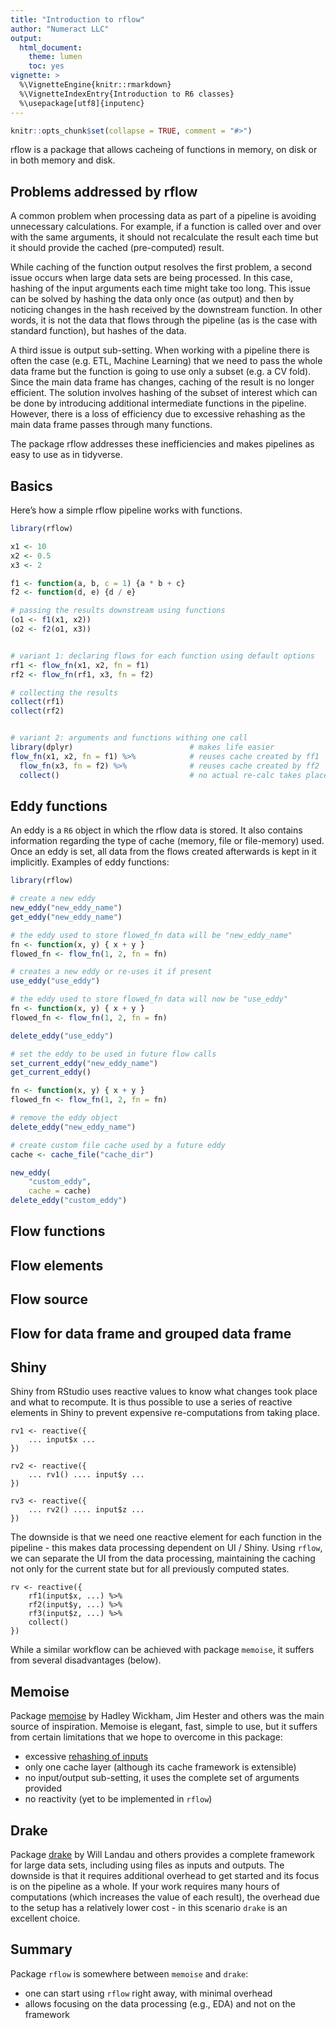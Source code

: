 ```yaml
---
title: "Introduction to rflow"
author: "Numeract LLC"
output:
  html_document:
    theme: lumen
    toc: yes
vignette: >
  %\VignetteEngine{knitr::rmarkdown}
  %\VignetteIndexEntry{Introduction to R6 classes}
  %\usepackage[utf8]{inputenc}
---
```


```r
knitr::opts_chunk$set(collapse = TRUE, comment = "#>")
```

rflow is a package that allows cacheing of functions in memory, on disk or in both memory and disk.

## Problems addressed by rflow
A common problem when processing data as part of a pipeline is avoiding unnecessary calculations. For example, if a function is called over and over with the same arguments, it should not recalculate the result each time but it should provide the cached (pre-computed) result.

While caching of the function output resolves the first problem, a second issue occurs when large data sets are being processed. In this case, hashing of the input arguments each time might take too long. This issue can be solved by hashing the data only once (as output) and then by noticing changes in the hash received by the downstream function. In other words, it is not the data that flows through the pipeline (as is the case with standard function), but hashes of the data.

A third issue is output sub-setting. When working with a pipeline there is often the case (e.g. ETL, Machine Learning) that we need to pass the whole data frame but the function is going to use only a subset (e.g. a CV fold). Since the main data frame has changes, caching of the result is no longer efficient. The solution involves hashing of the subset of interest which can be done by introducing additional intermediate functions in the pipeline. However, there is a loss of efficiency due to excessive rehashing as the main data frame passes through many functions.

The package rflow addresses these inefficiencies and makes pipelines as easy to use as in tidyverse.


## Basics
Here's how a simple rflow pipeline works with functions.

```r
library(rflow)

x1 <- 10
x2 <- 0.5
x3 <- 2

f1 <- function(a, b, c = 1) {a * b + c}
f2 <- function(d, e) {d / e}

# passing the results downstream using functions
(o1 <- f1(x1, x2))  
(o2 <- f2(o1, x3)) 


# variant 1: declaring flows for each function using default options
rf1 <- flow_fn(x1, x2, fn = f1)
rf2 <- flow_fn(rf1, x3, fn = f2)

# collecting the results
collect(rf1)         
collect(rf2)         


# variant 2: arguments and functions withing one call
library(dplyr)                          # makes life easier 
flow_fn(x1, x2, fn = f1) %>%            # reuses cache created by ff1
  flow_fn(x3, fn = f2) %>%              # reuses cache created by ff2
  collect()                             # no actual re-calc takes place
```

## Eddy functions

An eddy is a `R6` object in which the rflow data is stored. It also contains 
information regarding the type of cache (memory, file or file-memory) used.
Once an eddy is set, all data from the flows created afterwards is kept in it
implicitly.
Examples of eddy functions:
```r
library(rflow)

# create a new eddy
new_eddy("new_eddy_name")
get_eddy("new_eddy_name")

# the eddy used to store flowed_fn data will be "new_eddy_name"
fn <- function(x, y) { x + y }
flowed_fn <- flow_fn(1, 2, fn = fn)

# creates a new eddy or re-uses it if present
use_eddy("use_eddy")

# the eddy used to store flowed_fn data will now be "use_eddy"
fn <- function(x, y) { x + y }
flowed_fn <- flow_fn(1, 2, fn = fn)

delete_eddy("use_eddy")

# set the eddy to be used in future flow calls
set_current_eddy("new_eddy_name")
get_current_eddy()

fn <- function(x, y) { x + y }
flowed_fn <- flow_fn(1, 2, fn = fn)

# remove the eddy object
delete_eddy("new_eddy_name")

# create custom file cache used by a future eddy
cache <- cache_file("cache_dir")

new_eddy(
    "custom_eddy",
    cache = cache)
delete_eddy("custom_eddy")
```

## Flow functions

## Flow elements

## Flow source

## Flow for data frame and grouped data frame

## Shiny

Shiny from RStudio uses reactive values to know what changes took place 
and  what to recompute. It is thus possible to use a series of reactive 
elements in Shiny to prevent expensive re-computations from taking place.


```
rv1 <- reactive({ 
    ... input$x ... 
})

rv2 <- reactive({ 
    ... rv1() .... input$y ... 
})

rv3 <- reactive({ 
    ... rv2() .... input$z ... 
})
```

The downside is that we need one reactive element for each function in the 
pipeline - this makes data processing dependent on UI / Shiny. Using `rflow`, 
we can separate the UI from the data processing, maintaining the caching
not only for the current state but for all previously computed states.

```
rv <- reactive({ 
    rf1(input$x, ...) %>%
    rf2(input$y, ...) %>%
    rf3(input$z, ...) %>%
    collect()
})
```

While a similar workflow can be achieved with package `memoise`, it suffers from
several disadvantages (below).



## Memoise

Package [memoise](https://github.com/r-lib/memoise) 
by Hadley Wickham, Jim Hester and others was the main source of inspiration.
Memoise is elegant, fast, simple to use, but it suffers from certain limitations 
that we hope to overcome in this package:

- excessive [rehashing of inputs](https://github.com/r-lib/memoise/issues/31)
- only one cache layer (although its cache framework is extensible)
- no input/output sub-setting, it uses the complete set of arguments provided
- no reactivity (yet to be implemented in `rflow`)


## Drake

Package [drake](https://github.com/ropensci/drake) by Will Landau and others 
provides a complete framework for large data sets, including using
files as inputs and outputs. The downside is that it requires additional 
overhead to get started and its focus is on the pipeline as a whole. If your
work requires many hours of computations (which increases the value of each 
result), the overhead due to the setup has a relatively lower cost - in this
scenario `drake` is an excellent choice.

## Summary 

Package `rflow` is somewhere between `memoise` and `drake`:

- one can start using `rflow` right away, with minimal overhead
- allows focusing on the data processing (e.g., EDA) and not on the framework
